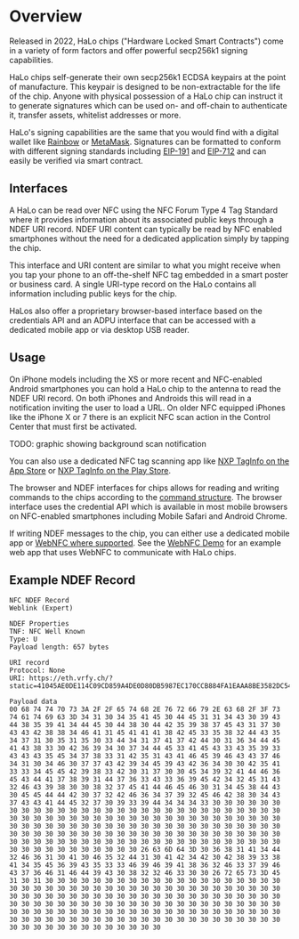 # Overview

Released in 2022, HaLo chips ("Hardware Locked Smart Contracts") come in a variety of form factors and offer powerful secp256k1 signing capabilities.

HaLo chips self-generate their own secp256k1 ECDSA keypairs at the point of manufacture. This keypair is designed to be non-extractable for the life of the chip. Anyone with physical possession of a HaLo chip can instruct it to generate signatures which can be used on- and off-chain to authenticate it, transfer assets, whitelist addresses or more.

HaLo's signing capabilities are the same that you would find with a digital wallet like [Rainbow](https://rainbow.me/) or [MetaMask](https://metamask.io/). Signatures can be formatted to conform with different signing standards including [EIP-191](https://eips.ethereum.org/EIPS/eip-191) and [EIP-712](https://eips.ethereum.org/EIPS/eip-712) and can easily be verified via smart contract.

## Interfaces

A HaLo can be read over NFC using the NFC Forum Type 4 Tag Standard where it provides information about its associated public keys through a NDEF URI record. NDEF URI content can typically be read by NFC enabled smartphones without the need for a dedicated application simply by tapping the chip. 

This interface and URI content are similar to what you might receive when you tap your phone to an off-the-shelf NFC tag embedded in a smart poster or business card. A single URI-type record on the HaLo contains all information including public keys for the chip. 

HaLos also offer a proprietary browser-based interface based on the credentials API and an ADPU interface that can be accessed with a dedicated mobile app or via desktop USB reader.

## Usage

On iPhone models including the XS or more recent and NFC-enabled Android smartphones you can hold a HaLo chip to the antenna to read the NDEF URI record. On both iPhones and Androids this will read in a notification inviting the user to load a URL. On older NFC equipped iPhones like the iPhone X or 7 there is an explicit NFC scan action in the Control Center that must first be activated.

TODO: graphic showing background scan notification

You can also use a dedicated NFC tag scanning app like [NXP TagInfo on the App Store](https://apps.apple.com/us/app/nfc-taginfo-by-nxp/id1246143596) or [NXP TagInfo on the Play Store](https://play.google.com/store/apps/details?id=com.nxp.taginfolite&gl=US).

The browser and NDEF interfaces for chips allows for reading and writing commands to the chips according to the [command structure](../NDEF/command.mdx). The browser interface uses the credential API which is available in most mobile browsers on NFC-enabled smartphones including Mobile Safari and Android Chrome.

If writing NDEF messages to the chip, you can either use a dedicated mobile app or [WebNFC where supported](https://developer.mozilla.org/en-US/docs/Web/API/Web_NFC_API). See the [WebNFC Demo](../NDEF/demo) for an example web app that uses WebNFC to communicate with HaLo chips.

## Example NDEF Record

```
NFC NDEF Record
Weblink (Expert)

NDEF Properties
TNF: NFC Well Known
Type: U
Payload length: 657 bytes

URI record
Protocol: None
URI: https://eth.vrfy.ch/?static=41045AE0DE114C09CD859A4DE0D80DB5987EC170CCB884FA1EAAA8BE3582DC5471051503D417A7BD0164DEAC830B694074DE3AEC3C593CCC5E47831B51CAFE9FCC7F4104F077CB94E9CB6400B5A334EEB983B01700E492ADF6ECDA7891D763C369EB42E1C2FC9800827EADFEF014E8DC0EEDDB072BF64792EFB804C7CCADE270939D4443000000000000000000000000000000000000000000000000000000000000000000000000000000000000000000000000000000000000000000000000000000000000&cmd=0681A4D2F610A0F52D10AB4B0B8938A45E69C533F9F9A862F379FC76F1FD9C0822F300&res=E1010000000000000000000000000000000000000000000000000000000000000000000000000000000000000000000000000000000000000000000000000000000000000000000000000000

Payload data
00 68 74 74 70 73 3A 2F 2F 65 74 68 2E 76 72 66 79 2E 63 68 2F 3F 73 74 61 74 69 63 3D 34 31 30 34 35 41 45 30 44 45 31 31 34 43 30 39 43 44 38 35 39 41 34 44 45 30 44 38 30 44 42 35 39 38 37 45 43 31 37 30 43 43 42 38 38 34 46 41 31 45 41 41 41 38 42 45 33 35 38 32 44 43 35 34 37 31 30 35 31 35 30 33 44 34 31 37 41 37 42 44 30 31 36 34 44 45 41 43 38 33 30 42 36 39 34 30 37 34 44 45 33 41 45 43 33 43 35 39 33 43 43 43 35 45 34 37 38 33 31 42 35 31 43 41 46 45 39 46 43 43 37 46 34 31 30 34 46 30 37 37 43 42 39 34 45 39 43 42 36 34 30 30 42 35 41 33 33 34 45 45 42 39 38 33 42 30 31 37 30 30 45 34 39 32 41 44 46 36 45 43 44 41 37 38 39 31 44 37 36 33 43 33 36 39 45 42 34 32 45 31 43 32 46 43 39 38 30 30 38 32 37 45 41 44 46 45 46 30 31 34 45 38 44 43 30 45 45 44 44 42 30 37 32 42 46 36 34 37 39 32 45 46 42 38 30 34 43 37 43 43 41 44 45 32 37 30 39 33 39 44 34 34 34 33 30 30 30 30 30 30 30 30 30 30 30 30 30 30 30 30 30 30 30 30 30 30 30 30 30 30 30 30 30 30 30 30 30 30 30 30 30 30 30 30 30 30 30 30 30 30 30 30 30 30 30 30 30 30 30 30 30 30 30 30 30 30 30 30 30 30 30 30 30 30 30 30 30 30 30 30 30 30 30 30 30 30 30 30 30 30 30 30 30 30 30 30 30 30 30 30 30 30 30 30 30 30 30 30 30 30 30 30 30 30 30 30 30 30 30 30 30 30 30 30 30 30 30 30 30 30 30 30 30 30 30 30 26 63 6D 64 3D 30 36 38 31 41 34 44 32 46 36 31 30 41 30 46 35 32 44 31 30 41 42 34 42 30 42 38 39 33 38 41 34 35 45 36 39 43 35 33 33 46 39 46 39 41 38 36 32 46 33 37 39 46 43 37 36 46 31 46 44 39 43 30 38 32 32 46 33 30 30 26 72 65 73 3D 45 31 30 31 30 30 30 30 30 30 30 30 30 30 30 30 30 30 30 30 30 30 30 30 30 30 30 30 30 30 30 30 30 30 30 30 30 30 30 30 30 30 30 30 30 30 30 30 30 30 30 30 30 30 30 30 30 30 30 30 30 30 30 30 30 30 30 30 30 30 30 30 30 30 30 30 30 30 30 30 30 30 30 30 30 30 30 30 30 30 30 30 30 30 30 30 30 30 30 30 30 30 30 30 30 30 30 30 30 30 30 30 30 30 30 30 30 30 30 30 30 30 30 30 30 30 30 30 30 30 30 30 30 30 30 30 30 30 30 30 30 30 30 30 30 30 30 30 30 30 30 30
```